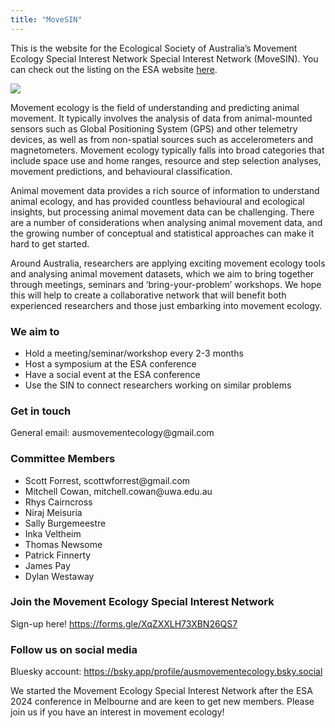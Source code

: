 ```yaml
---
title: "MoveSIN"
---
```


This is the website for the Ecological Society of Australia's Movement Ecology Special Interest Network Special Interest Network (MoveSIN). You can check out the listing on the ESA website [here](https://www.ecolsoc.org.au/category/research-chapters/movement-ecology/).

![](images/logo.png)

Movement ecology is the field of understanding and predicting animal movement. It typically involves the analysis of data from animal-mounted sensors such as Global Positioning System (GPS) and other telemetry devices, as well as from non-spatial sources such as accelerometers and magnetometers. Movement ecology typically falls into broad categories that include space use and home ranges, resource and step selection analyses, movement predictions, and behavioural classification.

Animal movement data provides a rich source of information to understand animal ecology, and has provided countless behavioural and ecological insights, but processing animal movement data can be challenging. There are a number of considerations when analysing animal movement data, and the growing number of conceptual and statistical approaches can make it hard to get started.

Around Australia, researchers are applying exciting movement ecology tools and analysing animal movement datasets, which we aim to bring together through meetings, seminars and ‘bring-your-problem’ workshops. We hope this will help to create a collaborative network that will benefit both experienced researchers and those just embarking into movement ecology.

### We aim to

- Hold a meeting/seminar/workshop every 2-3 months
- Host a symposium at the ESA conference
- Have a social event at the ESA conference
- Use the SIN to connect researchers working on similar problems

### Get in touch
General email: ausmovementecology@gmail.com

### Committee Members

- Scott Forrest, scottwforrest@gmail.com
- Mitchell Cowan, mitchell.cowan@uwa.edu.au
- Rhys Cairncross
- Niraj Meisuria
- Sally Burgemeestre
- Inka Veltheim
- Thomas Newsome
- Patrick Finnerty
- James Pay
- Dylan Westaway

### Join the Movement Ecology Special Interest Network
Sign-up here! [https://forms.gle/XqZXXLH73XBN26QS7](https://forms.gle/XqZXXLH73XBN26QS7)

### Follow us on social media
Bluesky account: [https://bsky.app/profile/ausmovementecology.bsky.social](https://bsky.app/profile/ausmovementecology.bsky.social)

We started the Movement Ecology Special Interest Network after the ESA 2024 conference in Melbourne and are keen to get new members. Please join us if you have an interest in movement ecology!
